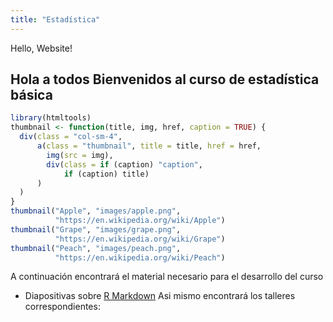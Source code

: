 ```yaml
---
title: "Estadística"
---
```


Hello, Website!

## Hola a todos Bienvenidos al curso de estadística básica
```r
library(htmltools)
thumbnail <- function(title, img, href, caption = TRUE) {
  div(class = "col-sm-4",
      a(class = "thumbnail", title = title, href = href,
        img(src = img),
        div(class = if (caption) "caption",
            if (caption) title)
      )
  )
}
thumbnail("Apple", "images/apple.png",
          "https://en.wikipedia.org/wiki/Apple")
thumbnail("Grape", "images/grape.png",
          "https://en.wikipedia.org/wiki/Grape")
thumbnail("Peach", "images/peach.png",
          "https://en.wikipedia.org/wiki/Peach")
```

A continuación encontrará el material necesario para el desarrollo del curso

- Diapositivas sobre [R Markdown](https://github.com/jtrochezg/repositoriodeprueba/blob/master/FUNCIONES%20DE%20DISTRIBUCI%C3%93N%20DE%20PROBABILIDAD%20CONTINUAS.pdf)
Asi mismo encontrará los talleres correspondientes: